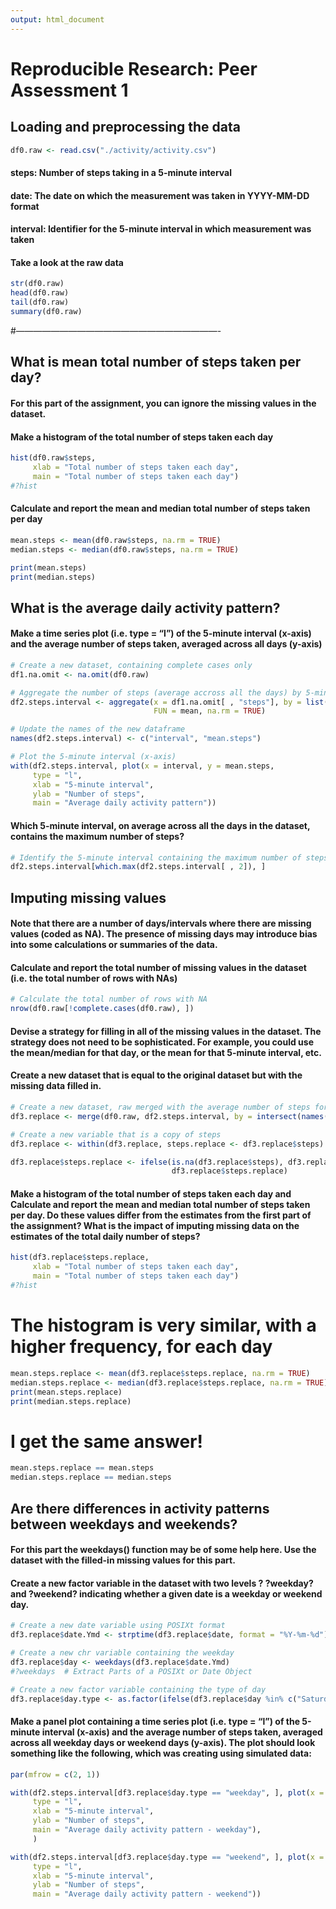 ```yaml
---
output: html_document
---
```

# Reproducible Research: Peer Assessment 1


## Loading and preprocessing the data
```r
df0.raw <- read.csv("./activity/activity.csv")
```

#### steps: Number of steps taking in a 5-minute interval 
#### date: The date on which the measurement was taken in YYYY-MM-DD format
#### interval: Identifier for the 5-minute interval in which measurement was taken

#### Take a look at the raw data
```r
str(df0.raw)
head(df0.raw)
tail(df0.raw)
summary(df0.raw)
```
#----------------------------------------------------------------------




## What is mean total number of steps taken per day?

#### For this part of the assignment, you can ignore the missing values in the dataset.

#### Make a histogram of the total number of steps taken each day
```r
hist(df0.raw$steps, 
     xlab = "Total number of steps taken each day",
     main = "Total number of steps taken each day")
#?hist
```

#### Calculate and report the mean and median total number of steps taken per day
```r
mean.steps <- mean(df0.raw$steps, na.rm = TRUE)
median.steps <- median(df0.raw$steps, na.rm = TRUE)

print(mean.steps)
print(median.steps)
```


## What is the average daily activity pattern?

#### Make a time series plot (i.e. type = "l") of the 5-minute interval (x-axis) and the average number of steps taken, averaged across all days (y-axis)

```r
# Create a new dataset, containing complete cases only
df1.na.omit <- na.omit(df0.raw)

# Aggregate the number of steps (average accross all the days) by 5-minute interval
df2.steps.interval <- aggregate(x = df1.na.omit[ , "steps"], by = list(x = df1.na.omit$interval), 
                                FUN = mean, na.rm = TRUE)

# Update the names of the new dataframe
names(df2.steps.interval) <- c("interval", "mean.steps")
```

```r
# Plot the 5-minute interval (x-axis)
with(df2.steps.interval, plot(x = interval, y = mean.steps, 
     type = "l",
     xlab = "5-minute interval",
     ylab = "Number of steps",
     main = "Average daily activity pattern"))
```


#### Which 5-minute interval, on average across all the days in the dataset, contains the maximum number of steps?

```r
# Identify the 5-minute interval containing the maximum number of steps
df2.steps.interval[which.max(df2.steps.interval[ , 2]), ]
```


## Imputing missing values

#### Note that there are a number of days/intervals where there are missing values (coded as NA). The presence of missing days may introduce bias into some calculations or summaries of the data.
#### Calculate and report the total number of missing values in the dataset (i.e. the total number of rows with NAs)

```r
# Calculate the total number of rows with NA
nrow(df0.raw[!complete.cases(df0.raw), ])
```

#### Devise a strategy for filling in all of the missing values in the dataset. The strategy does not need to be sophisticated. For example, you could use the mean/median for that day, or the mean for that 5-minute interval, etc.
#### Create a new dataset that is equal to the original dataset but with the missing data filled in.

```r
# Create a new dataset, raw merged with the average number of steps for each 5-minute interval
df3.replace <- merge(df0.raw, df2.steps.interval, by = intersect(names(df0.raw), names(df2.steps.interval)))

# Create a new variable that is a copy of steps
df3.replace <- within(df3.replace, steps.replace <- df3.replace$steps)

df3.replace$steps.replace <- ifelse(is.na(df3.replace$steps), df3.replace$mean.steps, 
                                    df3.replace$steps.replace)
```

#### Make a histogram of the total number of steps taken each day and Calculate and report the mean and median total number of steps taken per day. Do these values differ from the estimates from the first part of the assignment? What is the impact of imputing missing data on the estimates of the total daily number of steps?

```r
hist(df3.replace$steps.replace, 
     xlab = "Total number of steps taken each day",
     main = "Total number of steps taken each day")
#?hist
```

# The histogram is very similar, with a higher frequency, for each day

```r
mean.steps.replace <- mean(df3.replace$steps.replace, na.rm = TRUE)
median.steps.replace <- median(df3.replace$steps.replace, na.rm = TRUE)
print(mean.steps.replace)
print(median.steps.replace)
```

# I get the same answer!
```r
mean.steps.replace == mean.steps
median.steps.replace == median.steps
```


## Are there differences in activity patterns between weekdays and weekends?

#### For this part the weekdays() function may be of some help here. Use the dataset with the filled-in missing values for this part.

#### Create a new factor variable in the dataset with two levels ? ?weekday? and ?weekend? indicating whether a given date is a weekday or weekend day.

```r

# Create a new date variable using POSIXt format
df3.replace$date.Ymd <- strptime(df3.replace$date, format = "%Y-%m-%d")

# Create a new chr variable containing the weekday
df3.replace$day <- weekdays(df3.replace$date.Ymd)
#?weekdays  # Extract Parts of a POSIXt or Date Object

# Create a new factor variable containing the type of day
df3.replace$day.type <- as.factor(ifelse(df3.replace$day %in% c("Saturday", "Sunday"), "weekend", "weekday"))
```

#### Make a panel plot containing a time series plot (i.e. type = "l") of the 5-minute interval (x-axis) and the average number of steps taken, averaged across all weekday days or weekend days (y-axis). The plot should look something like the following, which was creating using simulated data:

```r
par(mfrow = c(2, 1))

with(df2.steps.interval[df3.replace$day.type == "weekday", ], plot(x = interval, y = mean.steps, 
     type = "l",
     xlab = "5-minute interval",
     ylab = "Number of steps",
     main = "Average daily activity pattern - weekday"),
     )

with(df2.steps.interval[df3.replace$day.type == "weekend", ], plot(x = interval, y = mean.steps, 
     type = "l",
     xlab = "5-minute interval",
     ylab = "Number of steps",
     main = "Average daily activity pattern - weekend"))
```
